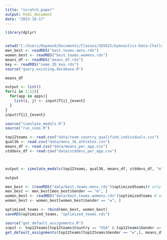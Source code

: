 ```yaml
---
title: "scratch_paper"
output: html_document
date: "2023-10-17"
---
```


```r
library(dplyr)


setwd("C:/Users/Raymond/Documents/Classes/SDS625/Gymnastics-Data-Challenge/gymnastics copy")
men_best <- readRDS("best.teams.mens.rds")
women_best <- readRDS("best.teams.womens.rds")
means_df <- readRDS("means_df.rds")
key <- readRDS("name_ID_key.rds")
source("query.existing.database.R")
```

```r
means_df
```

```r
output <- list()
for(i in 1:12){
  for(app in apps){
    list(i, j) <- input$T{i}_{event}
  }
}
input$T{i}_{event}

```


```r
source("simulate_medals.R")
source("run_sims.R")

top12teams <- read.csv("data/team_country_qualified_individuals.csv")
qual36 <- read.csv("data/mens_36_athletes.csv")
means_df <- read.csv("data/means_per_app.csv")
stddevs_df <- read.csv("data/stddevs_per_app.csv")



output <- simulate_medals(top12teams, qual36, means_df, stddevs_df, "m")
```

```r
output
```



```r
men_best <- (readRDS("data/best.teams.mens.rds")$optimizedteams)# only men are optimizd
men_best <- men_best[men_best$Gender == "m", ]
women_best <- readRDS("data/best.teams.womens.rds")$optimizedteams # only women are optimized
women_best <- women_best[women_best$Gender == "w", ]

optimized_teams <- rbind(men_best, women_best)
saveRDS(optimized_teams, "optimized_teams.rds")
```

```r
source("get_default_assignments.R")
input <- top12teams[top12teams$Country == "USA" & top12teams$Gender == "w",]
get_default_assignments(top12teams[top12teams$Gender == "w",], means_df)
```


